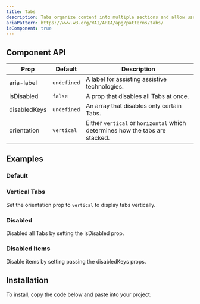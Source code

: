 ```yaml
---
title: Tabs
description: Tabs organize content into multiple sections and allow users to navigate between them.
ariaPattern: https://www.w3.org/WAI/ARIA/apg/patterns/tabs/
isComponent: true
---
```


<ComponentDemo name="tabs" story="default" />
<ComponentSource src="../storybook/src/components/tabs/stories/default.tsx" />

## Component API

| Prop         | Default     | Description                                                                  |
| ------------ | ----------- | ---------------------------------------------------------------------------- |
| aria-label   | `undefined` | A label for assisting assistive technologies.                                |
| isDisabled   | `false`     | A prop that disables all Tabs at once.                                       |
| disabledKeys | `undefined` | An array that disables only certain Tabs.                                    |
| orientation  | `vertical`  | Either `vertical` or `horizontal` which determines how the tabs are stacked. |

## Examples

### Default

<ComponentDemo name="tabs" story="default" />
<ComponentSource src="../storybook/src/components/tabs/stories/default.tsx" />

### Vertical Tabs

Set the orientation prop to `vertical` to display tabs vertically.

<ComponentDemo name="tabs" story="vertical" />
<ComponentSource src="../storybook/src/components/tabs/stories/vertical.tsx" />

### Disabled

Disabled all Tabs by setting the isDisabled prop.

<ComponentDemo name="tabs" story="disabled" />
<ComponentSource src="../storybook/src/components/tabs/stories/disabled.tsx" />

### Disabled Items

Disable items by setting passing the disabledKeys props.

<ComponentDemo name="tabs" story="disabled-keys" />
<ComponentSource src="../storybook/src/components/tabs/stories/disabled-keys.tsx" />

## Installation

To install, copy the code below and paste into your project.

<ComponentSource src="../../packages/ui/src/tabs.tsx" />
